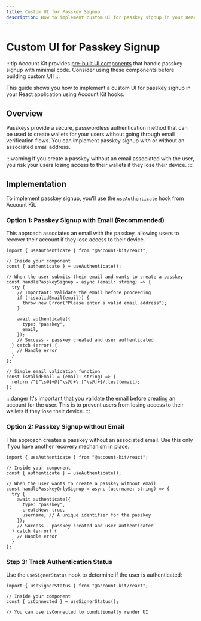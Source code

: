 ```yaml
---
title: Custom UI for Passkey Signup
description: How to implement custom UI for passkey signup in your React app
---
```


# Custom UI for Passkey Signup

:::tip
Account Kit provides [pre-built UI components](/react/ui-components) that handle passkey signup with minimal code. Consider using these components before building custom UI!
:::

This guide shows you how to implement a custom UI for passkey signup in your React application using Account Kit hooks.

## Overview

Passkeys provide a secure, passwordless authentication method that can be used to create wallets for your users without going through email verification flows. You can implement passkey signup with or without an associated email address.

:::warning
If you create a passkey without an email associated with the user, you risk your users losing access to their wallets if they lose their device.
:::

## Implementation

To implement passkey signup, you'll use the `useAuthenticate` hook from Account Kit.

### Option 1: Passkey Signup with Email (Recommended)

This approach associates an email with the passkey, allowing users to recover their account if they lose access to their device.

```tsx twoslash
import { useAuthenticate } from "@account-kit/react";

// Inside your component
const { authenticate } = useAuthenticate();

// When the user submits their email and wants to create a passkey
const handlePasskeySignup = async (email: string) => {
  try {
    // Important: Validate the email before proceeding
    if (!isValidEmail(email)) {
      throw new Error("Please enter a valid email address");
    }

    await authenticate({
      type: "passkey",
      email,
    });
    // Success - passkey created and user authenticated
  } catch (error) {
    // Handle error
  }
};

// Simple email validation function
const isValidEmail = (email: string) => {
  return /^[^\s@]+@[^\s@]+\.[^\s@]+$/.test(email);
};
```

:::danger
It's important that you validate the email before creating an account for the user. This is to prevent users from losing access to their wallets if they lose their device.
:::

### Option 2: Passkey Signup without Email

This approach creates a passkey without an associated email. Use this only if you have another recovery mechanism in place.

```tsx twoslash
import { useAuthenticate } from "@account-kit/react";

// Inside your component
const { authenticate } = useAuthenticate();

// When the user wants to create a passkey without email
const handlePasskeyOnlySignup = async (username: string) => {
  try {
    await authenticate({
      type: "passkey",
      createNew: true,
      username, // A unique identifier for the passkey
    });
    // Success - passkey created and user authenticated
  } catch (error) {
    // Handle error
  }
};
```

### Step 3: Track Authentication Status

Use the `useSignerStatus` hook to determine if the user is authenticated:

```tsx twoslash
import { useSignerStatus } from "@account-kit/react";

// Inside your component
const { isConnected } = useSignerStatus();

// You can use isConnected to conditionally render UI
```
